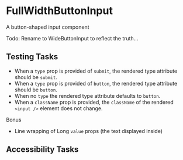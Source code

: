
<Meta title="FullWidthButtonInput/Default" component={FullWidthButtonInput} />

# FullWidthButtonInput

A button-shaped input component

Todo: Rename to WideButtonInput to reflect the truth...

## Testing Tasks

- When a `type` prop is provided of `submit`, the rendered type attribute should be `submit`.
- When a `type` prop is provided of `button`, the rendered type attribute should be `button`.
- When no `type` the rendered type attribute defaults to `button`.
- When a `className` prop is provided, the `className` of the rendered `<input />` element does not change.

Bonus

- Line wrapping of Long `value` props (the text displayed inside)

## Accessibility Tasks

